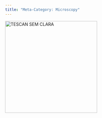 ```yaml
---
title: "Meta-Category: Microscopy"
---
```


::: {layout-ncol=2}

[![TESCAN SEM CLARA](/assets/images/TESCAN_CLARA.webp "TESCAN SEM CLARA"){fig-align="left" width=300}](/Instrumentation/TESCAN-SEM-CLARA.qmd)

:::